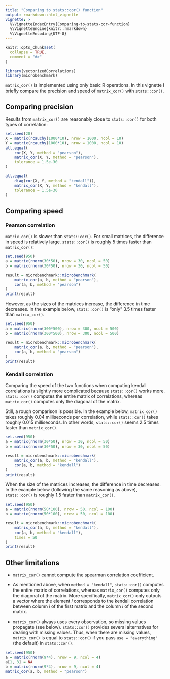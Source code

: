 ```yaml
---
title: "Comparing to stats::cor() function"
output: rmarkdown::html_vignette
vignette: >
  %\VignetteIndexEntry{Comparing-to-stats-cor-function}
  %\VignetteEngine{knitr::rmarkdown}
  %\VignetteEncoding{UTF-8}
---
```


```r
knitr::opts_chunk$set(
  collapse = TRUE,
  comment = "#>"
)
```

```r
library(vectorizedCorrelations)
library(microbenchmark)
```

`matrix_cor()` is implemented using only basic R operations. In this vignette I briefly compare the precision and speed of `matrix_cor()` with `stats::cor()`.

## Comparing precision

Results from `matrix_cor()` are reasonably close to `stats::cor()` for both types of correlation: 

```r
set.seed(20)
X = matrix(rcauchy(1000*10), nrow = 1000, ncol = 10)
Y = matrix(rcauchy(1000*10), nrow = 1000, ncol = 10)
all.equal(
    cor(X, Y, method = "pearson"),
    matrix_cor(X, Y, method = "pearson"),
    tolerance = 1.5e-30
)

all.equal(
    diag(cor(X, Y, method = "kendall")),
    matrix_cor(X, Y, method = "kendall"),
    tolerance = 1.5e-30
)
```

## Comparing speed

### Pearson correlation

`matrix_cor()` is slower than `stats::cor()`. For small matrices, the difference in speed is relatively large. `stats::cor()` is roughly 5 times faster than `matrix_cor()`:

```r
set.seed(950)
a = matrix(rnorm(30*50), nrow = 30, ncol = 50)
b = matrix(rnorm(30*50), nrow = 30, ncol = 50)

result = microbenchmark::microbenchmark(
    matrix_cor(a, b, method = "pearson"),
    cor(a, b, method = "pearson")
)
print(result)
```


However, as the sizes of the matrices increase, the difference in time decreases. In the example below, `stats::cor()` is "only" 3.5 times faster than `matrix_cor()`.

```r
set.seed(950)
a = matrix(rnorm(300*500), nrow = 300, ncol = 500)
b = matrix(rnorm(300*500), nrow = 300, ncol = 500)

result = microbenchmark::microbenchmark(
    matrix_cor(a, b, method = "pearson"),
    cor(a, b, method = "pearson")
)
print(result)
```

### Kendall correlation

Comparing the speed of the two functions when computing kendall correlations is slightly more complicated because `stats::cor()` works more. `stats::cor()` computes the entire matrix of correlations, whereas `matrix_cor()` computes only the diagonal of the matrix.

Still, a rough comparison is possible. In the example below, `matrix_cor()` takes roughly 0.04 milliseconds per correlation, while `stats::cor()` takes roughly 0.015 milliseconds. In other words, `stats::cor()` seems 2.5 times faster than `matrix_cor()`. 

```r
set.seed(950)
a = matrix(rnorm(30*50), nrow = 30, ncol = 50)
b = matrix(rnorm(30*50), nrow = 30, ncol = 50)

result = microbenchmark::microbenchmark(
    matrix_cor(a, b, method = "kendall"),
    cor(a, b, method = "kendall")
)
print(result)
```

When the size of the matrices increases, the difference in time decreases. In the example below (following the same reasoning as above), `stats::cor()` is roughly 1.5 faster than `matrix_cor()`.

```r
set.seed(950)
a = matrix(rnorm(50*100), nrow = 50, ncol = 100)
b = matrix(rnorm(50*100), nrow = 50, ncol = 100)

result = microbenchmark::microbenchmark(
    matrix_cor(a, b, method = "kendall"),
    cor(a, b, method = "kendall"),
    times = 50
)
print(result)
```


## Other limitations

+ `matrix_cor()` cannot compute the spearman correlation coefficient. 

+ As mentioned above, when `method = "kendall"`, `stats::cor()` computes the entire matrix of correlations, whereas `matrix_cor()` computes only the diagonal of the matrix. More specifically, `matrix_cor()` only outputs a vector where the element *i* corresponds to the kendall correlation between column *i* of the first matrix and the column *i* of the second matrix.

+ `matrix_cor()` always uses every observation, so missing values propagate (see below). `stats::cor()` provides several alternatives for dealing with missing values. Thus, when there are missing values, `matrix_cor()` is equal to `stats::cor()` if you pass `use = "everything"` (the default) in `stats::cor()`.

```r
set.seed(950)
a = matrix(rnorm(9*4), nrow = 9, ncol = 4)
a[1, 3] = NA
b = matrix(rnorm(9*4), nrow = 9, ncol = 4)
matrix_cor(a, b, method = "pearson")
```




